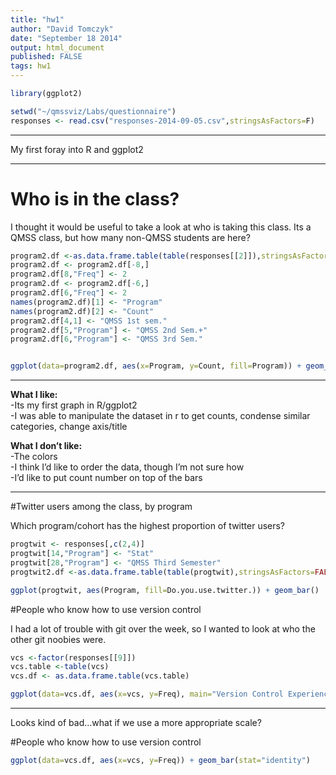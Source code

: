 ```yaml
---
title: "hw1"
author: "David Tomczyk"
date: "September 18 2014"
output: html_document
published: FALSE
tags: hw1
---
```

```r

library(ggplot2)

setwd("~/qmssviz/Labs/questionnaire")
responses <- read.csv("responses-2014-09-05.csv",stringsAsFactors=F)
```
---

My first foray into R and ggplot2

---

# Who is in the class?

I thought it would be useful to take a look at who is taking this class. Its a QMSS class, but how many non-QMSS students are here?


```r

program2.df <-as.data.frame.table(table(responses[[2]]),stringsAsFactors=FALSE)
program2.df <- program2.df[-8,]
program2.df[8,"Freq"] <- 2
program2.df <- program2.df[-6,]
program2.df[6,"Freq"] <- 2
names(program2.df)[1] <- "Program"
names(program2.df)[2] <- "Count"
program2.df[4,1] <- "QMSS 1st sem."
program2.df[5,"Program"] <- "QMSS 2nd Sem.+"
program2.df[6,"Program"] <- "QMSS 3rd Sem."


ggplot(data=program2.df, aes(x=Program, y=Count, fill=Program)) + geom_bar(stat="identity")+guides(fill=FALSE)+ggtitle("Class Make Up")

```
---

**What I like:**  
-Its my first graph in R/ggplot2  
-I was able to manipulate the dataset in r to get counts, condense similar categories, change axis/title


**What I don't like:**  
-The colors  
-I think I'd like to order the data, though I'm not sure how  
-I'd like to put count number on top of the bars

---

#Twitter users among the class, by program

Which program/cohort has the highest proportion of twitter users?

```r

progtwit <- responses[,c(2,4)]
progtwit[14,"Program"] <- "Stat"
progtwit[28,"Program"] <- "QMSS Third Semester"
progtwit2.df <-as.data.frame.table(table(progtwit),stringsAsFactors=FALSE)

ggplot(progtwit, aes(Program, fill=Do.you.use.twitter.)) + geom_bar()


```

#People who know how to use version control

I had a lot of trouble with git over the week, so I wanted to look at who the other git noobies were.

``` r

vcs <-factor(responses[[9]])
vcs.table <-table(vcs)
vcs.df <- as.data.frame.table(vcs.table)

ggplot(data=vcs.df, aes(x=vcs, y=Freq), main="Version Control Experience") + geom_bar(stat="identity")
```
----
Looks kind of bad...what if we use a more appropriate scale?

#People who know how to use version control

``` r

ggplot(data=vcs.df, aes(x=vcs, y=Freq)) + geom_bar(stat="identity")

```